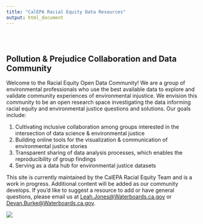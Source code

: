 ```yaml
---
title: "CalEPA Racial Equity Data Resources"
output: html_document
---
```


<style type="text/css">
.title {
  display: none;
}

#getting-started img {
  margin-right: 10px;
}

</style>

<div class="row" style="padding-top: 30px;">
<div class="col-sm-6">

# **Pollution & Prejudice Collaboration and Data Community**

<!--- ### *Resource Repository* {style="padding-top: 0px;"} --->
Welcome to the Racial Equity Open Data Community! We are a group of environmental professionals who use the best available data to explore and validate community experiences of environmental injustice. We envision this community to be an open research space investigating the data informing racial equity and environmental justice questions and solutions. Our goals include:

1.	Cultivating inclusive collaboration among groups interested in the intersection of data science & environmental justice
2.	Building online tools for the visualization & communication of environmental justice stories
3.	Transparent sharing of data analysis processes, which enables the reproducibility of group findings
4.	Serving as a data hub for environmental justice datasets


This site is currently maintained by the CalEPA Racial Equity Team and is a work in progress. Additional content will be added as our community develops. If you'd like to suggest a resource to add or have general questions, please email us at <Leah.Jones@Waterboards.ca.gov> or <Devan.Burke@Waterboards.ca.gov>. 


</div>
<div class="col-sm-6">

![](images/cret_logo.jpg)
